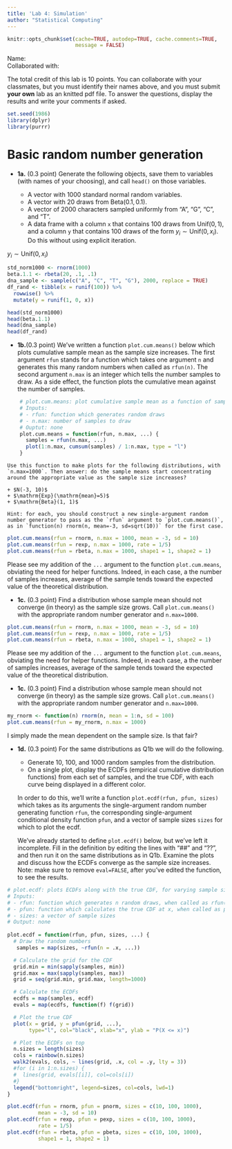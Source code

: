 ```yaml
---
title: 'Lab 4: Simulation'
author: "Statistical Computing"
---
```


```r
knitr::opts_chunk$set(cache=TRUE, autodep=TRUE, cache.comments=TRUE, 
                      message = FALSE)
```

Name:  
Collaborated with:  

The total credit of this lab is 10 points. You can collaborate with your classmates, but you must identify their names above, and you must submit **your own** lab as an knitted pdf file. To answer the questions, display the results and write your comments if asked.

```r
set.seed(1986)
library(dplyr)
library(purrr)
```


Basic random number generation
===

- **1a.** (0.3 point) Generate the following objects, save them to variables (with names of your choosing), and call `head()` on those variables.

    + A vector with 1000 standard normal random variables.
    + A vector with 20 draws from $\mathrm{Beta}(0.1, 0.1)$.
    + A vector of 2000 characters sampled uniformly from "A", "G", "C", and "T".
    + A data frame with a column `x` that contains 100 draws from $\mathrm{Unif}(0, 1)$, and a column `y` that contains 100 draws of the form $y_i \sim \mathrm{Unif}(0, x_i)$. Do this without using explicit iteration.
    
$y_i \sim \mathrm{Unif}(0, x_i)$
    
```r
std_norm1000 <- rnorm(1000)
beta.1.1 <- rbeta(20, .1, .1)
dna_sample <- sample(c("A", "C", "T", "G"), 2000, replace = TRUE)
df_rand <- tibble(x = runif(100)) %>%
  rowwise() %>%
  mutate(y = runif(1, 0, x))

head(std_norm1000)
head(beta.1.1)
head(dna_sample)
head(df_rand)
```

- **1b.**(0.3 point)  We've written a function `plot.cum.means()` below which plots cumulative sample mean as the sample size increases. The first argument `rfun` stands for a function which takes one argument `n` and generates this many random numbers when called as `rfun(n)`. The second argument `n.max` is an integer which tells the number samples to draw. As a side effect, the function plots the cumulative mean against the number of samples.

```r
    # plot.cum.means: plot cumulative sample mean as a function of sample size
    # Inputs:
    # - rfun: function which generates random draws
    # - n.max: number of samples to draw
    # Ouptut: none
    plot.cum.means = function(rfun, n.max, ...) {
      samples = rfun(n.max, ...)
      plot(1:n.max, cumsum(samples) / 1:n.max, type = "l")
    }
```
    
    Use this function to make plots for the following distributions, with `n.max=1000`. Then answer: do the sample means start concentrating around the appropriate value as the sample size increases?

    + $N(-3, 10)$
    + $\mathrm{Exp}(\mathrm{mean}=5)$ 
    + $\mathrm{Beta}(1, 1)$

    Hint: for each, you should construct a new single-argument random number generator to pass as the `rfun` argument to `plot.cum.means()`, as in `function(n) rnorm(n, mean=-3, sd=sqrt(10))` for the first case. 
 
 
```r
plot.cum.means(rfun = rnorm, n.max = 1000, mean = -3, sd = 10)
plot.cum.means(rfun = rexp, n.max = 1000, rate = 1/5)
plot.cum.means(rfun = rbeta, n.max = 1000, shape1 = 1, shape2 = 1)
```

Please see my addition of the `...` argument to the function `plot.cum.means`, obviating the need for helper functions. Indeed, in each case, a the number of samples increases, average of the sample tends toward the expected value of the theoretical distribution.  
    
- **1c.** (0.3 point) Find a distribution whose sample mean should not converge (in theory) as the sample size grows. Call `plot.cum.means()` with the appropriate random number generator and `n.max=1000`.

 
```r
plot.cum.means(rfun = rnorm, n.max = 1000, mean = -3, sd = 10)
plot.cum.means(rfun = rexp, n.max = 1000, rate = 1/5)
plot.cum.means(rfun = rbeta, n.max = 1000, shape1 = 1, shape2 = 1)
```

Please see my addition of the `...` argument to the function `plot.cum.means`, obviating the need for helper functions. Indeed, in each case, a the number of samples increases, average of the sample tends toward the expected value of the theoretical distribution.  
    
- **1c.** (0.3 point) Find a distribution whose sample mean should not converge (in theory) as the sample size grows. Call `plot.cum.means()` with the appropriate random number generator and `n.max=1000`.

```r
my_rnorm <- function(n) rnorm(n, mean = 1:n, sd = 100)
plot.cum.means(rfun = my_rnorm, n.max = 1000)
```

I simply made the mean dependent on the sample size. Is that fair?

- **1d.** (0.3 point) For the same distributions as Q1b we will do the following.

    + Generate 10, 100, and 1000 random samples from the distribution.
    + On a single plot, display the ECDFs (empirical cumulative distribution functions) from each set of samples, and the true CDF, with each curve being displayed in a different color.

    In order to do this, we'll write a function `plot.ecdf(rfun, pfun, sizes)` which takes as its arguments the single-argument random number generating function `rfun`, the corresponding single-argument conditional density function `pfun`, and a vector of sample sizes `sizes` for which to plot the ecdf.

    We've already started to define `plot.ecdf()` below, but we've left it incomplete. Fill in the definition by editing the lines with "##" and "??", and then run it on the same distributions as in Q1b. Examine the plots and discuss how the ECDFs converge as the sample size increases. Note: make sure to remove `eval=FALSE`, after you've edited the function, to see the results.

```r
# plot.ecdf: plots ECDFs along with the true CDF, for varying sample sizes
# Inputs:
# - rfun: function which generates n random draws, when called as rfun(n)
# - pfun: function which calculates the true CDF at x, when called as pfun(x)
# - sizes: a vector of sample sizes
# Output: none
  
plot.ecdf = function(rfun, pfun, sizes, ...) {
  # Draw the random numbers
   samples = map(sizes, ~rfun(n = .x, ...))

  # Calculate the grid for the CDF
  grid.min = min(sapply(samples, min))
  grid.max = max(sapply(samples, max))
  grid = seq(grid.min, grid.max, length=1000)

  # Calculate the ECDFs
  ecdfs = map(samples, ecdf)
  evals = map(ecdfs, function(f) f(grid))

  # Plot the true CDF
  plot(x = grid, y = pfun(grid, ...), 
       type="l", col="black", xlab="x", ylab = "P(X <= x)")

  # Plot the ECDFs on top
  n.sizes = length(sizes)
  cols = rainbow(n.sizes)
  walk2(evals, cols, ~ lines(grid, .x, col = .y, lty = 3))
  #for (i in 1:n.sizes) {
  #  lines(grid, evals[[i]], col=cols[i])
  #}
  legend("bottomright", legend=sizes, col=cols, lwd=1)
}

plot.ecdf(rfun = rnorm, pfun = pnorm, sizes = c(10, 100, 1000), 
          mean = -3, sd = 10)
plot.ecdf(rfun = rexp, pfun = pexp, sizes = c(10, 100, 1000), 
          rate = 1/5)
plot.ecdf(rfun = rbeta, pfun = pbeta, sizes = c(10, 100, 1000), 
          shape1 = 1, shape2 = 1)
```